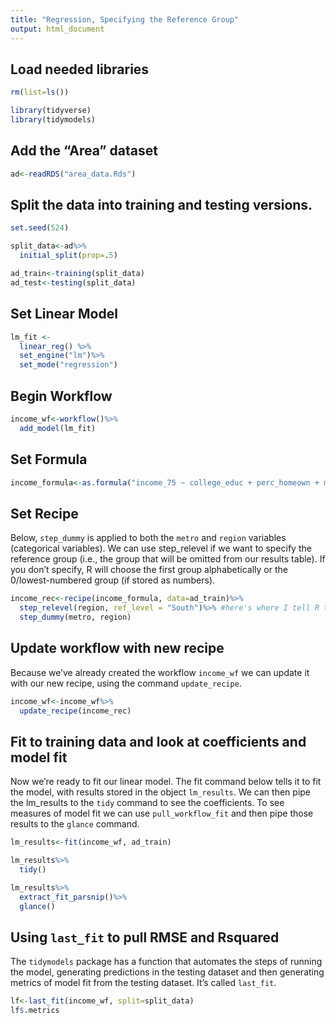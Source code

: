 ```yaml
---
title: "Regression, Specifying the Reference Group"
output: html_document
---
```


## Load needed libraries
```r
rm(list=ls())

library(tidyverse)
library(tidymodels)
```

## Add the "Area" dataset
```r
ad<-readRDS("area_data.Rds")
```

## Split the data into training and testing versions. 
```r
set.seed(524)

split_data<-ad%>%
  initial_split(prop=.5)

ad_train<-training(split_data)
ad_test<-testing(split_data)
```

## Set Linear Model

```r
lm_fit <- 
  linear_reg() %>% 
  set_engine("lm")%>%
  set_mode("regression")
```

## Begin Workflow

```r
income_wf<-workflow()%>%
  add_model(lm_fit)
```

## Set Formula
```r
income_formula<-as.formula("income_75 ~ college_educ + perc_homeown + metro + region")
```

## Set Recipe

Below, `step_dummy` is applied to both the `metro` and `region` variables (categorical variables). We can use step_relevel if we want to specify the reference group (i.e., the group that will be omitted from our results table). If you don't specify, R will choose the first group alphabetically or the 0/lowest-numbered group (if stored as numbers). 
```r
income_rec<-recipe(income_formula, data=ad_train)%>%
  step_relevel(region, ref_level = "South")%>% #here's where I tell R that I want South to be my reference
  step_dummy(metro, region)
```

## Update workflow with new recipe

Because we've already created the workflow `income_wf` we can update it with our new recipe, using the command `update_recipe`.
```r
income_wf<-income_wf%>%
  update_recipe(income_rec)
```

## Fit to training data and look at coefficients and model fit

Now we're ready to fit our linear model. The fit command below tells it to fit the model, with results stored in the object `lm_results`. We can then pipe the lm_results to the `tidy` command to see the coefficients. To see measures of model fit we can use `pull_workflow_fit` and then pipe those results to the `glance` command. 

```r
lm_results<-fit(income_wf, ad_train)

lm_results%>%
  tidy()

lm_results%>%
  extract_fit_parsnip()%>%
  glance()
```

## Using `last_fit` to pull RMSE and Rsquared

The `tidymodels` package has a function that automates the steps of running the model, generating predictions in the testing dataset and then generating metrics of model fit from the testing dataset. It's called `last_fit`.

```r
lf<-last_fit(income_wf, split=split_data)
lf$.metrics
```
